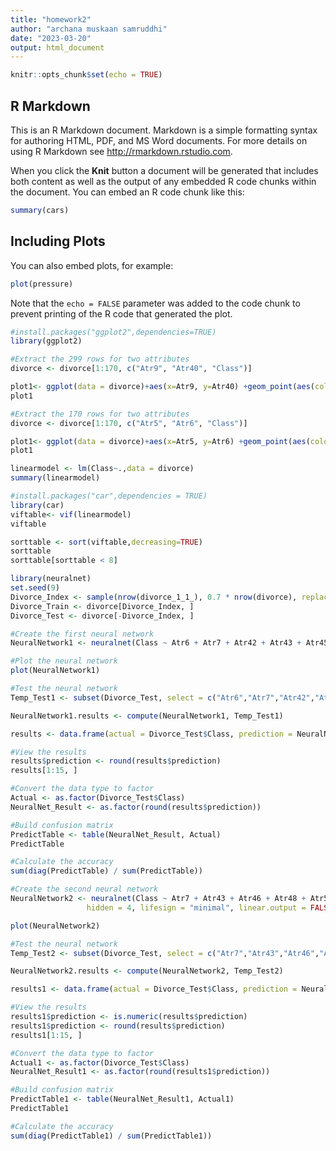 ---
title: "homework2"
author: "archana muskaan samruddhi"
date: "2023-03-20"
output: html_document
---

```{r setup, include=FALSE}
knitr::opts_chunk$set(echo = TRUE)
```

## R Markdown

This is an R Markdown document. Markdown is a simple formatting syntax for authoring HTML, PDF, and MS Word documents. For more details on using R Markdown see <http://rmarkdown.rstudio.com>.

When you click the **Knit** button a document will be generated that includes both content as well as the output of any embedded R code chunks within the document. You can embed an R code chunk like this:

```{r cars}
summary(cars)
```

## Including Plots

You can also embed plots, for example:

```{r pressure, echo=FALSE}
plot(pressure)
```

Note that the `echo = FALSE` parameter was added to the code chunk to prevent printing of the R code that generated the plot.
```{r}
#install.packages("ggplot2",dependencies=TRUE)
library(ggplot2)
```
```{r}
#Extract the 299 rows for two attributes
divorce <- divorce[1:170, c("Atr9", "Atr40", "Class")]
```
```{r}
plot1<- ggplot(data = divorce)+aes(x=Atr9, y=Atr40) +geom_point(aes(colour = Class, shape= Class),size = 3)+scale_shape_binned()+ xlab("Atr9") + ylab("Atr40") +theme(plot.title = element_text(hjust = 0.5))
plot1
```
```{r}
#Extract the 170 rows for two attributes
divorce <- divorce[1:170, c("Atr5", "Atr6", "Class")]
```
```{r}
plot1<- ggplot(data = divorce)+aes(x=Atr5, y=Atr6) +geom_point(aes(colour = Class, shape= Class),size = 3)+scale_shape_binned()+ xlab("Atr5") + ylab("Atr6") +theme(plot.title = element_text(hjust = 0.5))
plot1
```
```{r}

linearmodel <- lm(Class~.,data = divorce)
summary(linearmodel)

```
```{r}
#install.packages("car",dependencies = TRUE)
library(car)
viftable<- vif(linearmodel)
viftable

```
```{r}
sorttable <- sort(viftable,decreasing=TRUE)
sorttable
sorttable[sorttable < 8]
```
```{r}
library(neuralnet)
set.seed(9)
Divorce_Index <- sample(nrow(divorce_1_1_), 0.7 * nrow(divorce), replace = FALSE)
Divorce_Train <- divorce[Divorce_Index, ]
Divorce_Test <- divorce[-Divorce_Index, ]

#Create the first neural network
NeuralNetwork1 <- neuralnet(Class ~ Atr6 + Atr7 + Atr42 + Atr43 + Atr45 + Atr46 + Atr47 + Atr48 + Atr52, Divorce_Train,hidden = 4, lifesign = "minimal", linear.output = FALSE, threshold = 0.1)

#Plot the neural network
plot(NeuralNetwork1)

```
```{r}

#Test the neural network 
Temp_Test1 <- subset(Divorce_Test, select = c("Atr6","Atr7","Atr42","Atr43","Atr45","Atr46","Atr47","Atr48","Atr52"))

NeuralNetwork1.results <- compute(NeuralNetwork1, Temp_Test1)

results <- data.frame(actual = Divorce_Test$Class, prediction = NeuralNetwork1.results$net.result)

#View the results
results$prediction <- round(results$prediction)
results[1:15, ]

#Convert the data type to factor
Actual <- as.factor(Divorce_Test$Class)
NeuralNet_Result <- as.factor(round(results$prediction))

#Build confusion matrix
PredictTable <- table(NeuralNet_Result, Actual)
PredictTable

#Calculate the accuracy
sum(diag(PredictTable) / sum(PredictTable))
```
```{r}
#Create the second neural network
NeuralNetwork2 <- neuralnet(Class ~ Atr7 + Atr43 + Atr46 + Atr48 + Atr52, Divorce_Train,
                 hidden = 4, lifesign = "minimal", linear.output = FALSE, threshold = 0.1)

plot(NeuralNetwork2)

#Test the neural network 
Temp_Test2 <- subset(Divorce_Test, select = c("Atr7","Atr43","Atr46","Atr48","Atr52"))

NeuralNetwork2.results <- compute(NeuralNetwork2, Temp_Test2)

results1 <- data.frame(actual = Divorce_Test$Class, prediction = NeuralNetwork2.results$net.result)

#View the results
results1$prediction <- is.numeric(results$prediction)
results1$prediction <- round(results$prediction)
results1[1:15, ]

#Convert the data type to factor
Actual1 <- as.factor(Divorce_Test$Class)
NeuralNet_Result1 <- as.factor(round(results1$prediction))

#Build confusion matrix
PredictTable1 <- table(NeuralNet_Result1, Actual1)
PredictTable1

#Calculate the accuracy
sum(diag(PredictTable1) / sum(PredictTable1))
```

